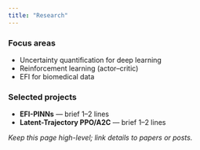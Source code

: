 ```yaml
---
title: "Research"
---
```


### Focus areas
- Uncertainty quantification for deep learning  
- Reinforcement learning (actor–critic)  
- EFI for biomedical data

### Selected projects
- **EFI-PINNs** — brief 1–2 lines
- **Latent-Trajectory PPO/A2C** — brief 1–2 lines

_Keep this page high-level; link details to papers or posts._